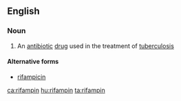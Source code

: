 ==English==

===Noun===
{{en-noun|-|s}}

# {{context|medicine|lang=en}} An [[antibiotic]] [[drug]] used in the treatment of [[tuberculosis]]

====Alternative forms====
* [[rifampicin]]

[[ca:rifampin]]
[[hu:rifampin]]
[[ta:rifampin]]